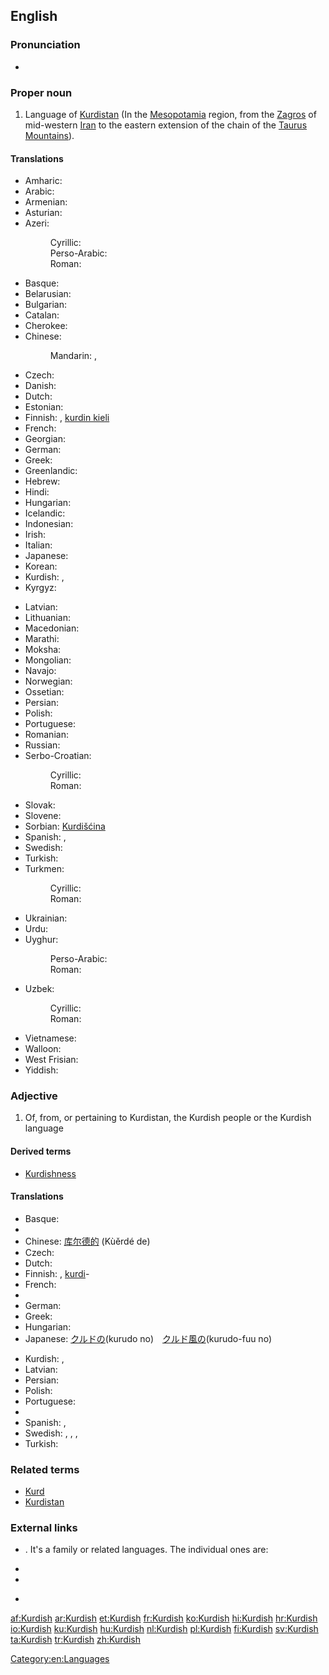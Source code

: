 {{interwiktionary|code=ku}}
==English==

{{wikipedia}}

===Pronunciation===
* {{audio|en-us-Kurdish.ogg|Audio (US)}}

===Proper noun===
{{en-proper noun}}

# Language of [[Kurdistan]] (In the [[Mesopotamia]] region, from the [[Zagros]] of mid-western [[Iran]] to the eastern extension of the chain of the [[Taurus Mountains]]).

====Translations====
{{trans-top|language of Kurdistan}}
* Amharic: {{t-|am|ኩርድኛ}}
* Arabic: {{t+|ar|كردية|f|tr=kurdíyya|sc=Arab}}
* Armenian: {{t-|hy|քրդերեն|tr=k’rderen}}
* Asturian: {{t-|ast|curdu|m}}
* Azeri:
*: Cyrillic: {{t-|az|күрдҹә|sc=Cyrl}}
*: Perso-Arabic: {{t-|az|کوردجه|sc=fa-Arab}}
*: Roman: {{t+|az|kürdcə}}
* Basque: {{t+|eu|kurduera}}
* Belarusian: {{t-|be|курдская|f|tr=kúrdskaja|sc=Cyrl}}
* Bulgarian: {{t-|bg|кюрдски|tr=kǔrdski}}
* Catalan: {{t-|ca|kurd|m}}
* Cherokee: {{t-|chr|ᎫᎸᏗ|tr=gulvdi}}
* Chinese:
*: Mandarin: {{t|cmn|庫爾德語|sc=Hani}}, {{t|cmn|库尔德语|tr=Kù'ěrdé yǔ|sc=Hani}}
* Czech: {{t-|cs|kurdština|f}}
* Danish: {{t-|da|kurdisk|c}}
* Dutch: {{t+|nl|Koerdisch|n}}
* Estonian: {{t-|et|Kurdi}}
* Finnish: {{t+|fi|kurdi}}, [[kurdin kieli]]
* French: {{t+|fr|kurde|m}}
* Georgian: {{t-|ka|ქურთული|tr=kurduli|sc=Geor}}
* German: {{t+|de|Kurdisch|n}}
* Greek: {{t+|el|κουρδικά|tr=kourdiká}}
* Greenlandic: {{t-|kl|Kurdiskisut}}
* Hebrew: {{t-|he|כורדית|f|tr=kurdít|sc=Hebr}}
* Hindi: {{t-|hi|कुर्दी|f|tr=kurdī|sc=Deva}}
* Hungarian: {{t+|hu|kurd}}
* Icelandic: {{t-|is|Kúrdíska}}
* Indonesian: {{t-|id|Kurdi}}
* Irish: {{t-|ga|Coirdis}}
* Italian: {{t+|it|curdo|m}}
* Japanese: {{t+|ja|クルド語|tr=Kurudo-go|sc=Jpan}}
* Korean: {{t-|ko|쿠르드어|tr=Kureudeu-eo|sc=Kore}}
* Kurdish: {{t+|ku|kurdî}}, {{t+|ku|کوردی|sc=ku-Arab}}
* Kyrgyz: {{t-|ky|курд|tr=qurd}}
{{trans-mid}}
* Latvian: {{t-|lv|kurdu valoda}}
* Lithuanian: {{t-|lt|Kurdiškai}}
* Macedonian: {{t-|mk|курдски|m}}
* Marathi: {{t-|mr|कुर्दी|f|tr=kurdī|sc=Deva}}
* Moksha: {{tø|mdf|курдонь|tr=kurdonʹ}}
* Mongolian: {{t-|mn|курд|tr=kurd|sc=Cyrl}}
* Navajo: {{tø|nv|Kʼóódii bizaad}}
* Norwegian: {{t+|no|kurdisk}}
* Ossetian: {{tø|os|курдаг}}
* Persian: {{t+|fa|کردی|tr=kordi|sc=fa-Arab}}
* Polish: {{t+|pl|kurdyjski}}
* Portuguese: {{t+|pt|curdo|m}}
* Romanian: {{t-|ro|Curdă}}
* Russian: {{t+|ru|курдский|m|tr=kúrdskij}}
* Serbo-Croatian:
*: Cyrillic: {{t-|sh|курдски|m}}
*: Roman: {{t-|sh|kurdski|m}}
* Slovak: {{t+|sk|kurdčina}}
* Slovene: {{t+|sl|kurdščina}}
* Sorbian: [[Kurdišćina]]
* Spanish: {{t+|es|kurdo|m}}, {{t-|es|curdo|m}}
* Swedish: {{t+|sv|kurdiska}}
* Turkish: {{t+|tr|Kürtçe}}
* Turkmen:
*: Cyrillic: {{t-|tk|күртче|sc=Cyrl}}
*: Roman: {{t-|tk|kürtçe}}
* Ukrainian: {{t+|uk|курдська|f|tr=kúrds'ka|sc=Cyrl}}
* Urdu: {{t-|ur|کردی|f|tr=kurdī|sc=ur-Arab}}
* Uyghur:
*: Perso-Arabic: {{t-|ug|كۇردچە|tr=kurdche|sc=fa-Arab}}
*: Roman: {{t-|ug|kurdqə|sc=Latn}}
* Uzbek:
*: Cyrillic: {{t-|uz|курдча}}
*: Roman: {{t-|uz|kurdcha}}
* Vietnamese: {{t-|vi|tiếng Kurd}}
* Walloon: {{t-|wa|Kurdi}}
* West Frisian: {{t-|fy|Koerdysk}}
* Yiddish: {{t-|yi|קורדיש|n|tr=kurdish|sc=Hebr}}
{{trans-bottom}}

===Adjective===
{{en-adj|-}}

# Of, from, or pertaining to Kurdistan, the Kurdish people or the Kurdish language

====Derived terms====
* [[Kurdishness]]

====Translations====
{{trans-top|of, from, or pertaining to Kurdistan, the Kurdish people or the Kurdish language}}
* Basque: {{t-|eu|kurdu}}
* {{trreq|Bulgarian}}
* Chinese: [[库尔德的]] (Kùěrdé de)
* Czech: {{t-|cs|kurdský}}
* Dutch: {{t+|nl|Koerdisch}}
* Finnish: {{t-|fi|kurdilainen}}, [[kurdi#Finnish|kurdi]]- {{qualifier|in compounds}}
* French: {{t+|fr|kurde}}
* {{trreq|Georgian}}
* German: {{t+|de|kurdisch}}
* Greek: {{t+|el|κουρδικός}}
* Hungarian: {{t+|hu|kurd}}
* Japanese: [[クルド]]の(kurudo no)　[[クルド]][[風]]の(kurudo-fuu no)
{{trans-mid}}
* Kurdish: {{t+|ku|kurdî}}, {{t+|ku|کوردی|sc=ku-Arab}}
* Latvian: {{t-|lv|kurdisks}}
* Persian: {{t+|fa|کردی|tr=Kordi}}
* Polish: {{t+|pl|kurdyjski|m}}
* Portuguese: {{t+|pt|curdo}}
* {{trreq|Romanian}}
* Spanish: {{t-|es|curdo}}, {{t+|es|kurdo}}
* Swedish: {{t+|sv|kurdiska}}, {{t+|sv|kurdiske}}, {{t+|sv|kurdisk}}, {{t+|sv|kurdiskt}}
* Turkish: {{t+|tr|Kürtçe}}
{{trans-bottom}}

===Related terms===
* [[Kurd]]
* [[Kurdistan]]

===External links===
* {{ISO 639|3code=kur|1code=ku}}. It's a family or related languages. The individual ones are:
{{top2}}
* {{ethnologue|lang=Central Kurdish|code=ckb}}
* {{ethnologue|lang=Northern Kurdish|code=kmr}}
{{mid2}}
* {{ethnologue|lang=Southern Kurdish|code=sdh}}
{{bottom}}

[[Category:en:Languages]]

[[af:Kurdish]]
[[ar:Kurdish]]
[[et:Kurdish]]
[[fr:Kurdish]]
[[ko:Kurdish]]
[[hi:Kurdish]]
[[hr:Kurdish]]
[[io:Kurdish]]
[[ku:Kurdish]]
[[hu:Kurdish]]
[[nl:Kurdish]]
[[pl:Kurdish]]
[[fi:Kurdish]]
[[sv:Kurdish]]
[[ta:Kurdish]]
[[tr:Kurdish]]
[[zh:Kurdish]]
